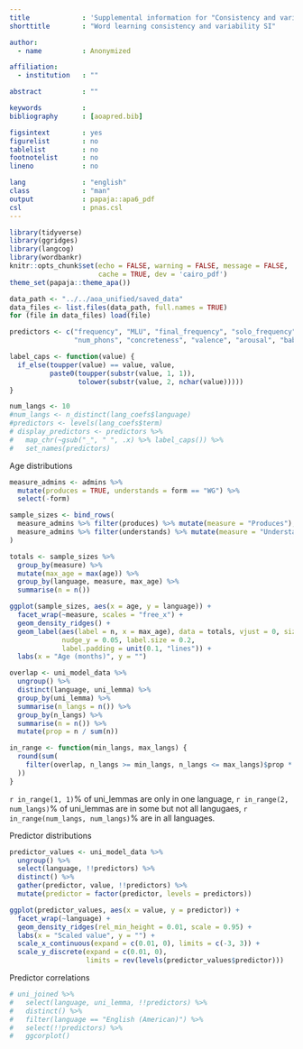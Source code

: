 ```yaml
---
title             : 'Supplemental information for "Consistency and variability in word learning across languages"'
shorttitle        : "Word learning consistency and variability SI"

author:
  - name          : Anonymized

affiliation:
  - institution   : ""

abstract          : ""

keywords          : 
bibliography      : [aoapred.bib]

figsintext        : yes
figurelist        : no
tablelist         : no
footnotelist      : no
lineno            : no

lang              : "english"
class             : "man"
output            : papaja::apa6_pdf
csl               : pnas.csl
---
```


```r
library(tidyverse)
library(ggridges)
library(langcog)
library(wordbankr)
knitr::opts_chunk$set(echo = FALSE, warning = FALSE, message = FALSE,
                      cache = TRUE, dev = 'cairo_pdf')
theme_set(papaja::theme_apa())

data_path <- "../../aoa_unified/saved_data"
data_files <- list.files(data_path, full.names = TRUE)
for (file in data_files) load(file)

predictors <- c("frequency", "MLU", "final_frequency", "solo_frequency",
                "num_phons", "concreteness", "valence", "arousal", "babiness")

label_caps <- function(value) {
  if_else(toupper(value) == value, value,
          paste0(toupper(substr(value, 1, 1)),
                 tolower(substr(value, 2, nchar(value)))))
}

num_langs <- 10
#num_langs <- n_distinct(lang_coefs$language)
#predictors <- levels(lang_coefs$term)
# display_predictors <- predictors %>%
#   map_chr(~gsub("_", " ", .x) %>% label_caps()) %>%
#   set_names(predictors)
```

Age distributions
```r
measure_admins <- admins %>%
  mutate(produces = TRUE, understands = form == "WG") %>%
  select(-form)

sample_sizes <- bind_rows(
  measure_admins %>% filter(produces) %>% mutate(measure = "Produces"),
  measure_admins %>% filter(understands) %>% mutate(measure = "Understands")
)

totals <- sample_sizes %>%
  group_by(measure) %>%
  mutate(max_age = max(age)) %>%
  group_by(language, measure, max_age) %>%
  summarise(n = n())

ggplot(sample_sizes, aes(x = age, y = language)) +
  facet_wrap(~measure, scales = "free_x") +
  geom_density_ridges() +
  geom_label(aes(label = n, x = max_age), data = totals, vjust = 0, size = 3,
             nudge_y = 0.05, label.size = 0.2,
             label.padding = unit(0.1, "lines")) +
  labs(x = "Age (months)", y = "")
```

```r
overlap <- uni_model_data %>%
  ungroup() %>%
  distinct(language, uni_lemma) %>%
  group_by(uni_lemma) %>%
  summarise(n_langs = n()) %>%
  group_by(n_langs) %>%
  summarise(n = n()) %>%
  mutate(prop = n / sum(n))

in_range <- function(min_langs, max_langs) {
  round(sum(
    filter(overlap, n_langs >= min_langs, n_langs <= max_langs)$prop * 100
  ))
}
```

`r in_range(1, 1)`% of uni_lemmas are only in one language, `r in_range(2, num_langs)`% of uni_lemmas are in some but not all langugaes, `r in_range(num_langs, num_langs)`% are in all languages.


Predictor distributions
```r
predictor_values <- uni_model_data %>%
  ungroup() %>%
  select(language, !!predictors) %>%
  distinct() %>%
  gather(predictor, value, !!predictors) %>%
  mutate(predictor = factor(predictor, levels = predictors))

ggplot(predictor_values, aes(x = value, y = predictor)) +
  facet_wrap(~language) +
  geom_density_ridges(rel_min_height = 0.01, scale = 0.95) +
  labs(x = "Scaled value", y = "") +
  scale_x_continuous(expand = c(0.01, 0), limits = c(-3, 3)) +
  scale_y_discrete(expand = c(0.01, 0),
                   limits = rev(levels(predictor_values$predictor)))
```

Predictor correlations
```r
# uni_joined %>%
#   select(language, uni_lemma, !!predictors) %>%
#   distinct() %>%
#   filter(language == "English (American)") %>%
#   select(!!predictors) %>%
#   ggcorplot()
```
